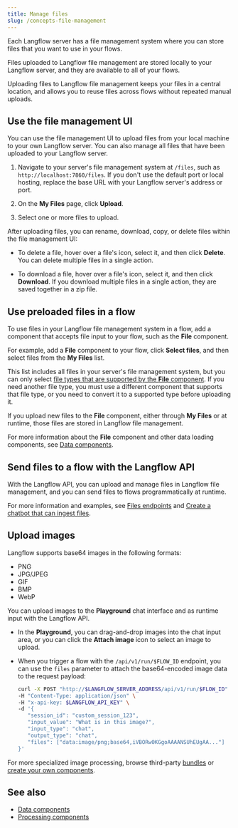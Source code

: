 ```yaml
---
title: Manage files
slug: /concepts-file-management
---
```



Each Langflow server has a file management system where you can store files that you want to use in your flows.

Files uploaded to Langflow file management are stored locally to your Langflow server, and they are available to all of your flows.

Uploading files to Langflow file management keeps your files in a central location, and allows you to reuse files across flows without repeated manual uploads.

## Use the file management UI

You can use the file management UI to upload files from your local machine to your own Langflow server.
You can also manage all files that have been uploaded to your Langflow server.

1. Navigate to your server's file management system at `/files`, such as `http://localhost:7860/files`.
If you don't use the default port or local hosting, replace the base URL with your Langflow server's address or port.

2. On the **My Files** page, click **Upload**.

3. Select one or more files to upload.

After uploading files, you can rename, download, copy, or delete files within the file management UI:

* To delete a file, hover over a file's icon, select it, and then click <Icon name="Trash2" aria-hidden="true"/> **Delete**.
You can delete multiple files in a single action.

* To download a file, hover over a file's icon, select it, and then click <Icon name="Download" aria-hidden="true"/> **Download**.
If you download multiple files in a single action, they are saved together in a zip file.

## Use preloaded files in a flow

To use files in your Langflow file management system in a flow, add a component that accepts file input to your flow, such as the **File** component.

For example, add a **File** component to your flow, click **Select files**, and then select files from the **My Files** list.

This list includes all files in your server's file management system, but you can only select [file types that are supported by the **File** component](/components-data#file).
If you need another file type, you must use a different component that supports that file type, or you need to convert it to a supported type before uploading it.

If you upload new files to the **File** component, either through **My Files** or at runtime, those files are stored in Langflow file management.

For more information about the **File** component and other data loading components, see [Data components](/components-data).

## Send files to a flow with the Langflow API

With the Langflow API, you can upload and manage files in Langflow file management, and you can send files to flows programmatically at runtime.

For more information and examples, see [Files endpoints](/api-files) and [Create a chatbot that can ingest files](/chat-with-files).

## Upload images

Langflow supports base64 images in the following formats:

* PNG
* JPG/JPEG
* GIF
* BMP
* WebP

You can upload images to the **Playground** chat interface and as runtime input with the Langflow API.

* In the **Playground**, you can drag-and-drop images into the chat input area, or you can click the **Attach image** icon to select an image to upload.

* When you trigger a flow with the `/api/v1/run/$FLOW_ID` endpoint, you can use the `files` parameter to attach the base64-encoded image data to the request payload:

   ```bash
   curl -X POST "http://$LANGFLOW_SERVER_ADDRESS/api/v1/run/$FLOW_ID" \
   -H "Content-Type: application/json" \
   -H "x-api-key: $LANGFLOW_API_KEY" \
   -d '{
      "session_id": "custom_session_123",
      "input_value": "What is in this image?",
      "input_type": "chat",
      "output_type": "chat",
      "files": ["data:image/png;base64,iVBORw0KGgoAAAANSUhEUgAA..."]
   }'
   ```

For more specialized image processing, browse third-party [bundles](/components-bundle-components) or [create your own components](/components-custom-components).

## See also

* [Data components](/components-data)
* [Processing components](/components-processing)